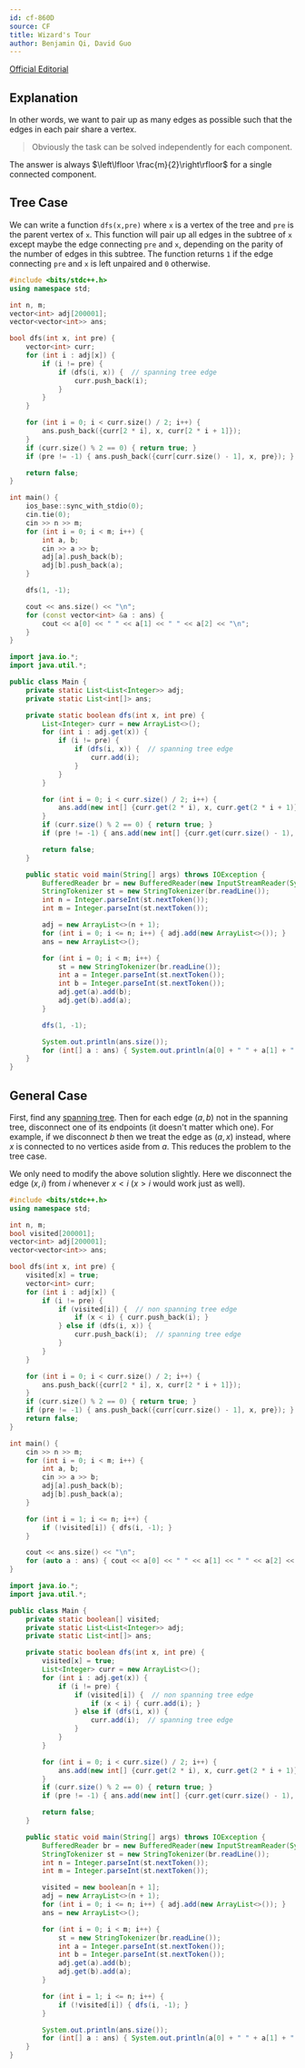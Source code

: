 ```yaml
---
id: cf-860D
source: CF
title: Wizard's Tour
author: Benjamin Qi, David Guo
---
```


[Official Editorial](https://codeforces.com/blog/entry/54604)

## Explanation

In other words, we want to pair up as many edges as possible such that the edges
in each pair share a vertex.

> Obviously the task can be solved independently for each component.

The answer is always $\left\lfloor \frac{m}{2}\right\rfloor$ for a single
connected component.

## Tree Case

<Spoiler title="Solution">

We can write a function `dfs(x,pre)` where `x` is a vertex of the tree and `pre`
is the parent vertex of `x`. This function will pair up all edges in the subtree
of `x` except maybe the edge connecting `pre` and `x`, depending on the parity
of the number of edges in this subtree. The function returns `1` if the edge
connecting `pre` and `x` is left unpaired and `0` otherwise.

<LanguageSection>
<CPPSection>

```cpp
#include <bits/stdc++.h>
using namespace std;

int n, m;
vector<int> adj[200001];
vector<vector<int>> ans;

bool dfs(int x, int pre) {
	vector<int> curr;
	for (int i : adj[x]) {
		if (i != pre) {
			if (dfs(i, x)) {  // spanning tree edge
				curr.push_back(i);
			}
		}
	}

	for (int i = 0; i < curr.size() / 2; i++) {
		ans.push_back({curr[2 * i], x, curr[2 * i + 1]});
	}
	if (curr.size() % 2 == 0) { return true; }
	if (pre != -1) { ans.push_back({curr[curr.size() - 1], x, pre}); }

	return false;
}

int main() {
	ios_base::sync_with_stdio(0);
	cin.tie(0);
	cin >> n >> m;
	for (int i = 0; i < m; i++) {
		int a, b;
		cin >> a >> b;
		adj[a].push_back(b);
		adj[b].push_back(a);
	}

	dfs(1, -1);

	cout << ans.size() << "\n";
	for (const vector<int> &a : ans) {
		cout << a[0] << " " << a[1] << " " << a[2] << "\n";
	}
}
```

</CPPSection>
<JavaSection>

```java
import java.io.*;
import java.util.*;

public class Main {
	private static List<List<Integer>> adj;
	private static List<int[]> ans;

	private static boolean dfs(int x, int pre) {
		List<Integer> curr = new ArrayList<>();
		for (int i : adj.get(x)) {
			if (i != pre) {
				if (dfs(i, x)) {  // spanning tree edge
					curr.add(i);
				}
			}
		}

		for (int i = 0; i < curr.size() / 2; i++) {
			ans.add(new int[] {curr.get(2 * i), x, curr.get(2 * i + 1)});
		}
		if (curr.size() % 2 == 0) { return true; }
		if (pre != -1) { ans.add(new int[] {curr.get(curr.size() - 1), x, pre}); }

		return false;
	}

	public static void main(String[] args) throws IOException {
		BufferedReader br = new BufferedReader(new InputStreamReader(System.in));
		StringTokenizer st = new StringTokenizer(br.readLine());
		int n = Integer.parseInt(st.nextToken());
		int m = Integer.parseInt(st.nextToken());

		adj = new ArrayList<>(n + 1);
		for (int i = 0; i <= n; i++) { adj.add(new ArrayList<>()); }
		ans = new ArrayList<>();

		for (int i = 0; i < m; i++) {
			st = new StringTokenizer(br.readLine());
			int a = Integer.parseInt(st.nextToken());
			int b = Integer.parseInt(st.nextToken());
			adj.get(a).add(b);
			adj.get(b).add(a);
		}

		dfs(1, -1);

		System.out.println(ans.size());
		for (int[] a : ans) { System.out.println(a[0] + " " + a[1] + " " + a[2]); }
	}
}
```

</JavaSection>
</LanguageSection>


</Spoiler>

## General Case

<Spoiler title="Solution">

First, find any [spanning tree](/CPH.pdf#page=151). Then for each edge $(a,b)$
not in the spanning tree, disconnect one of its endpoints (it doesn't matter
which one). For example, if we disconnect $b$ then we treat the edge as $(a,x)$
instead, where $x$ is connected to no vertices aside from $a$. This reduces the
problem to the tree case.

We only need to modify the above solution slightly. Here we disconnect the edge
$(x,i)$ from $i$ whenever $x<i$ ($x>i$ would work just as well).

<LanguageSection>
<CPPSection>

```cpp
#include <bits/stdc++.h>
using namespace std;

int n, m;
bool visited[200001];
vector<int> adj[200001];
vector<vector<int>> ans;

bool dfs(int x, int pre) {
	visited[x] = true;
	vector<int> curr;
	for (int i : adj[x]) {
		if (i != pre) {
			if (visited[i]) {  // non spanning tree edge
				if (x < i) { curr.push_back(i); }
			} else if (dfs(i, x)) {
				curr.push_back(i);  // spanning tree edge
			}
		}
	}

	for (int i = 0; i < curr.size() / 2; i++) {
		ans.push_back({curr[2 * i], x, curr[2 * i + 1]});
	}
	if (curr.size() % 2 == 0) { return true; }
	if (pre != -1) { ans.push_back({curr[curr.size() - 1], x, pre}); }
	return false;
}

int main() {
	cin >> n >> m;
	for (int i = 0; i < m; i++) {
		int a, b;
		cin >> a >> b;
		adj[a].push_back(b);
		adj[b].push_back(a);
	}

	for (int i = 1; i <= n; i++) {
		if (!visited[i]) { dfs(i, -1); }
	}

	cout << ans.size() << "\n";
	for (auto a : ans) { cout << a[0] << " " << a[1] << " " << a[2] << "\n"; }
}
```

</CPPSection>
<JavaSection>

```java
import java.io.*;
import java.util.*;

public class Main {
	private static boolean[] visited;
	private static List<List<Integer>> adj;
	private static List<int[]> ans;

	private static boolean dfs(int x, int pre) {
		visited[x] = true;
		List<Integer> curr = new ArrayList<>();
		for (int i : adj.get(x)) {
			if (i != pre) {
				if (visited[i]) {  // non spanning tree edge
					if (x < i) { curr.add(i); }
				} else if (dfs(i, x)) {
					curr.add(i);  // spanning tree edge
				}
			}
		}

		for (int i = 0; i < curr.size() / 2; i++) {
			ans.add(new int[] {curr.get(2 * i), x, curr.get(2 * i + 1)});
		}
		if (curr.size() % 2 == 0) { return true; }
		if (pre != -1) { ans.add(new int[] {curr.get(curr.size() - 1), x, pre}); }

		return false;
	}

	public static void main(String[] args) throws IOException {
		BufferedReader br = new BufferedReader(new InputStreamReader(System.in));
		StringTokenizer st = new StringTokenizer(br.readLine());
		int n = Integer.parseInt(st.nextToken());
		int m = Integer.parseInt(st.nextToken());

		visited = new boolean[n + 1];
		adj = new ArrayList<>(n + 1);
		for (int i = 0; i <= n; i++) { adj.add(new ArrayList<>()); }
		ans = new ArrayList<>();

		for (int i = 0; i < m; i++) {
			st = new StringTokenizer(br.readLine());
			int a = Integer.parseInt(st.nextToken());
			int b = Integer.parseInt(st.nextToken());
			adj.get(a).add(b);
			adj.get(b).add(a);
		}

		for (int i = 1; i <= n; i++) {
			if (!visited[i]) { dfs(i, -1); }
		}

		System.out.println(ans.size());
		for (int[] a : ans) { System.out.println(a[0] + " " + a[1] + " " + a[2]); }
	}
}
```
</JavaSection>
</LanguageSection>

</Spoiler>
